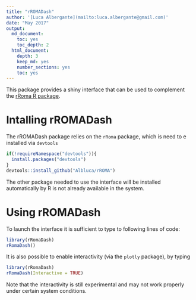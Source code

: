 ```yaml
---
title: "rROMADash"
author: '[Luca Albergante](mailto:luca.albergante@gmail.com)'
date: "May 2017"
output:
  md_document:
    toc: yes
    toc_depth: 2
  html_document:
    depth: 3
    keep_md: yes
    number_sections: yes
    toc: yes
---
```


This package provides a shiny interface that can be used to complement the [rRoma R package](https://github.com/Albluca/rRoma).

# Intalling rROMADash

The rROMADash package relies on the `rRoma` package, which is need to e installed via `devtools`

```r
if(!requireNamespace("devtools")){
  install.packages("devtools")
}
devtools::install_github("Albluca/rROMA")
```

The other package needed to use the interface will be installed automatically by R is not already available in the system.

# Using rROMADash

To launch the interface it is sufficient to type to following lines of code:

```r
library(rRomaDash)
rRomaDash()
```

It is also possible to enable interactivity (via the `plotly` package), by typing

```r
library(rRomaDash)
rRomaDash(Interactive = TRUE)
```

Note that the interactivity is still experimental and may not work properly under certain system conditions.
